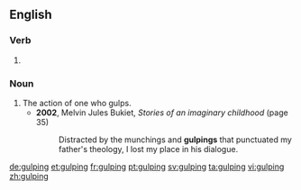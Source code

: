 ==English==

===Verb===
{{head|en}}

# {{present participle of|gulp|lang=en}}

===Noun===
{{en-noun}}

# The action of one who gulps.
#* '''2002''', Melvin Jules Bukiet, ''Stories of an imaginary childhood'' (page 35)
#*: Distracted by the munchings and '''gulpings''' that punctuated my father's theology, I lost my place in his dialogue.

[[de:gulping]]
[[et:gulping]]
[[fr:gulping]]
[[pt:gulping]]
[[sv:gulping]]
[[ta:gulping]]
[[vi:gulping]]
[[zh:gulping]]